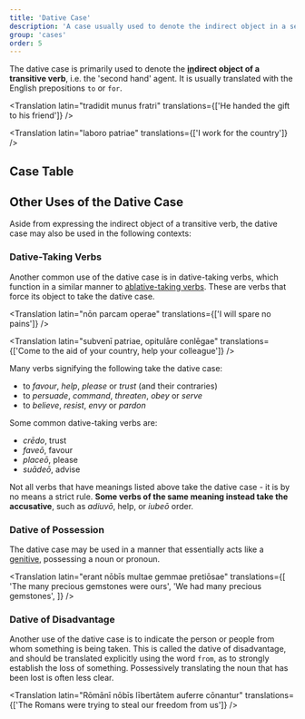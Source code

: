 ```yaml
---
title: 'Dative Case'
description: 'A case usually used to denote the indirect object in a sentence'
group: 'cases'
order: 5
---
```


The dative case is primarily used to denote the **<u>in</u>direct object of a transitive verb**, i.e. the 'second hand' agent. It is usually translated with the English prepositions `to` or `for`.

<Translation
  latin="tradidit munus fratri"
  translations={['He handed the gift to his friend']}
/>

<Translation latin="laboro patriae" translations={['I work for the country']} />

## Case Table

<CaseDisplayTable type="dat" />

## Other Uses of the Dative Case

Aside from expressing the indirect object of a transitive verb, the dative case may also be used in the following contexts:

### Dative-Taking Verbs

Another common use of the dative case is in dative-taking verbs, which function in a similar manner to [ablative-taking verbs](/notes/nouns/ablative-case#ablative-taking-verbs). These are verbs that force its object to take the dative case.

<Translation
  latin="nōn parcam operae"
  translations={['I will spare no pains']}
/>

<Translation
  latin="subvenī patriae, opitulāre conlēgae"
  translations={['Come to the aid of your country, help your colleague']}
/>

Many verbs signifying the following take the dative case:

- to _favour_, _help_, _please_ or _trust_ (and their contraries)
- to _persuade_, _command_, _threaten_, _obey_ or _serve_
- to _believe_, _resist_, _envy_ or _pardon_

Some common dative-taking verbs are:

- _crēdo_, trust
- _faveō_, favour
- _placeō_, please
- _suādeō_, advise

<Callout type="warn">

Not all verbs that have meanings listed above take the dative case - it is by no means a strict rule. **Some verbs of the same meaning instead take the accusative**, such as _adiuvō_, help, or _iubeō_ order.

</Callout>

### Dative of Possession

The dative case may be used in a manner that essentially acts like a [genitive](/notes/nouns/genitive-case), possessing a noun or pronoun.

<Translation
  latin="erant nōbīs multae gemmae pretiōsae"
  translations={[
    'The many precious gemstones were ours',
    'We had many precious gemstones',
  ]}
/>

### Dative of Disadvantage

Another use of the dative case is to indicate the person or people from whom something is being taken. This is called the dative of disadvantage, and should be translated explicitly using the word `from`, as to strongly establish the loss of something. Possessively translating the noun that has been lost is often less clear.

<Translation
  latin="Rōmānī nōbīs lībertātem auferre cōnantur"
  translations={['The Romans were trying to steal our freedom from us']}
/>
